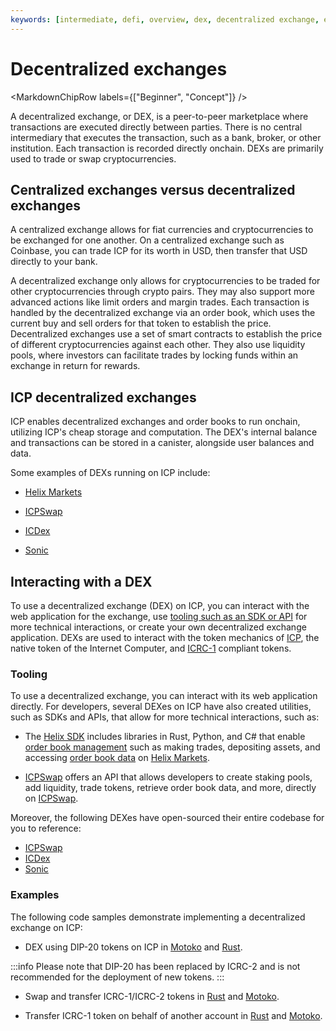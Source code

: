 ```yaml
---
keywords: [intermediate, defi, overview, dex, decentralized exchange, exchange]
---
```



# Decentralized exchanges

<MarkdownChipRow labels={["Beginner", "Concept"]} />

A decentralized exchange, or DEX, is a peer-to-peer marketplace where transactions are executed directly between parties. There is no central intermediary that executes the transaction, such as a bank, broker, or other institution. Each transaction is recorded directly onchain. DEXs are primarily used to trade or swap cryptocurrencies.

## Centralized exchanges versus decentralized exchanges

A centralized exchange allows for fiat currencies and cryptocurrencies to be exchanged for one another. On a centralized exchange such as Coinbase, you can trade ICP for its worth in USD, then transfer that USD directly to your bank.

A decentralized exchange only allows for cryptocurrencies to be traded for other cryptocurrencies through crypto pairs. They may also support more advanced actions like limit orders and margin trades. Each transaction is handled by the decentralized exchange via an order book, which uses the current buy and sell orders for that token to establish the price. Decentralized exchanges use a set of smart contracts to establish the price of different cryptocurrencies against each other. They also use liquidity pools, where investors can facilitate trades by locking funds within an exchange in return for rewards.

## ICP decentralized exchanges

ICP enables decentralized exchanges and order books to run onchain, utilizing ICP's cheap storage and computation. The DEX's internal balance and transactions can be stored in a canister, alongside user balances and data.

Some examples of DEXs running on ICP include:

- [Helix Markets](https://www.helixmarkets.io/)

- [ICPSwap](https://icpswap.com/)

- [ICDex](https://iclight.io/ICDex/DKP/ICP)

- [Sonic](https://sonic.ooo/)

## Interacting with a DEX

To use a decentralized exchange (DEX) on ICP, you can interact with the web application for the exchange, use [tooling such as an SDK or API](#tooling) for more technical interactions, or create your own decentralized exchange application. DEXs are used to interact with the token mechanics of [ICP](/docs/current/rosetta-defi/tokens/token-standards#icp-tokens), the native token of the Internet Computer, and [ICRC-1](/docs/current/rosetta-defi/tokens/token-standards#icrc-1) compliant tokens.

### Tooling

To use a decentralized exchange, you can interact with its web application directly. For developers, several DEXes on ICP have also created utilities, such as SDKs and APIs, that allow for more technical interactions, such as:

- The [Helix SDK](https://github.com/Helix-ex/sdk) includes libraries in Rust, Python, and C# that enable [order book management](https://helix-ex.github.io/apidocs/docs/order-management/#order-management-api) such as making trades, depositing assets, and accessing [order book data](https://helix-ex.github.io/apidocs/docs/market-data/#market-data-api) on [Helix Markets](https://www.helixmarkets.io/).

- [ICPSwap](https://github.com/ICPSwap-Labs/docs) offers an API that allows developers to create staking pools, add liquidity, trade tokens, retrieve order book data, and more, directly on [ICPSwap](https://www.icpswap.com/).

Moreover, the following DEXes have open-sourced their entire codebase for you to reference:
- [ICPSwap](https://github.com/ICPSwap-Labs)
- [ICDex](https://github.com/iclighthouse/ICDex)
- [Sonic](https://github.com/sonicdex/sonic-app)

### Examples

The following code samples demonstrate implementing a decentralized exchange on ICP:

- DEX using DIP-20 tokens on ICP in [Motoko](https://github.com/dfinity/examples/tree/master/rust/defi) and [Rust](https://github.com/dfinity/examples/tree/master/motoko/defi).

:::info
Please note that DIP-20 has been replaced by ICRC-2 and is not recommended for the deployment of new tokens.
:::

- Swap and transfer ICRC-1/ICRC-2 tokens in [Rust](https://github.com/dfinity/examples/tree/master/rust/token_transfer) and [Motoko](https://github.com/dfinity/examples/tree/master/motoko/token_transfer).

- Transfer ICRC-1 token on behalf of another account in [Rust](https://github.com/dfinity/examples/tree/master/rust/token_transfer_from) and [Motoko](https://github.com/dfinity/examples/tree/master/motoko/token_transfer_from).
